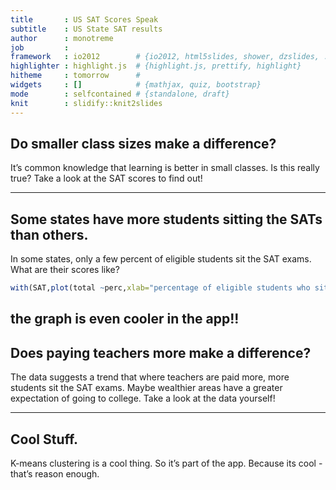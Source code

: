 ```yaml
---
title       : US SAT Scores Speak
subtitle    : US State SAT results 
author      : monotreme
job         : 
framework   : io2012        # {io2012, html5slides, shower, dzslides, ...}
highlighter : highlight.js  # {highlight.js, prettify, highlight}
hitheme     : tomorrow      # 
widgets     : []            # {mathjax, quiz, bootstrap}
mode        : selfcontained # {standalone, draft}
knit        : slidify::knit2slides
---
```



## Do smaller class sizes make a difference?
It's common knowledge that learning is better in small classes.  Is this really true? Take a look at the SAT scores to find out!

---

## Some states have more students sitting the SATs than others.
In some states, only a few percent of eligible students sit the SAT exams.  What are their scores like?
```r
with(SAT,plot(total ~perc,xlab="percentage of eligible students who sit the SAT exams",ylab="Combinded verbal and math SAT score."))
```
the graph is even cooler in the app!!
---
## Does paying teachers more make a difference?
The data suggests a trend that where teachers are paid more, more students sit the SAT exams. Maybe wealthier areas have a greater expectation of going to college.  Take a look at the data yourself! 

---
## Cool Stuff.
K-means clustering is a cool thing.  So it's part of the app.  Because its cool - that's reason enough.



